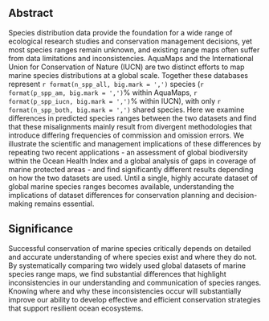 
## Abstract

<!--_Abstract. Provide an abstract of no more than 250 words on page 2 of the manuscript. Abstracts should explain to the general reader the major contributions of the article. References in the abstract must be cited in full within the abstract itself and cited in the text._-->

Species distribution data provide the foundation for a wide range of ecological research studies and conservation management decisions, yet most species ranges remain unknown, and existing range maps often suffer from data limitations and inconsistencies.  AquaMaps and the International Union for Conservation of Nature (IUCN) are two distinct efforts to map marine species distributions at a global scale.  Together these databases represent `r format(n_spp_all, big.mark = ',')` species (`r format(p_spp_am, big.mark = ',')`% within AquaMaps, `r format(p_spp_iucn, big.mark = ',')`% within IUCN), with only `r format(n_spp_both, big.mark = ',')` shared species.  Here we examine differences in predicted species ranges between the two datasets and find that these misalignments mainly result from divergent methodologies that introduce differing frequencies of commission and omission errors.  We illustrate the scientific and management implications of these differences by repeating two recent applications - an assessment of global biodiversity within the Ocean Health Index and a global analysis of gaps in coverage of marine protected areas - and find significantly different results depending on how the two datasets are used.  Until a single, highly accurate dataset of global marine species ranges becomes available, understanding the implications of dataset differences for conservation planning and decision-making remains essential.

## Significance

<!--_Significance Statement. Authors must submit a 120-word-maximum statement about the significance of their research paper written at a level understandable to an undergraduate-educated scientist outside their field of specialty. The primary goal of the Significance Statement is to explain the relevance of the work in broad context to a broad readership. The Significance Statement appears in the paper itself and is required for all research papers._-->

Successful conservation of marine species critically depends on detailed and accurate understanding of where species exist and where they do not. By systematically comparing two widely used global datasets of marine species range maps, we find substantial differences that highlight inconsistencies in our understanding and communication of species ranges. Knowing where and why these inconsistencies occur will substantially improve our ability to develop effective and efficient conservation strategies that support resilient ocean ecosystems.
